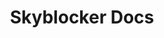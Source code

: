 ---
title: Skyblocker Docs
head:
  - tag: title
    content: Skyblocker Docs
description:
  Here are the docs for contribution guides, mod guides and modpack guides
template: splash
hero:
  tagline: Welcome to Skyblocker docs
  image:
    alt: skyblocker logo
    file: /src/assets/Skyblocker-Assets/other/skyblocker.png
  actions:
    - text: 🛠️ Mod
      link: /mod/
      variant: primary
    - text: 📦️ Modpack
      link: /modpack/
      variant: primary
    - text: 👨‍💻 Contribution Guide
      link: /contribute/
      variant: primary
    - text: 📰 Blog
      link: /blog/
      variant: secondary
#    - text: Images
#      link: https://hysky.de/skyblocker/gallery
#      icon: external
#      variant: secondary
---